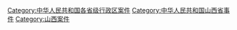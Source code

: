 [[Category:中华人民共和国各省级行政区案件|Category:中华人民共和国各省级行政区案件]]
[[Category:中华人民共和国山西省事件|Category:中华人民共和国山西省事件]]
[[Category:山西案件|Category:山西案件]]